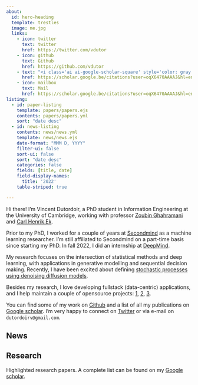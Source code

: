 ```yaml
---
about:
  id: hero-heading
  template: trestles
  image: me.jpg
  links:
    - icon: twitter
      text: twitter
      href: https://twitter.com/vdutor
    - icon: github
      text: Github
      href: https://github.com/vdutor
    - text: "<i class='ai ai-google-scholar-square' style='color: gray'></i> Google scholar"
      href: https://scholar.google.be/citations?user=oqX6470AAAAJ&hl=en
    - icon: mailbox
      text: Mail
      href: https://scholar.google.be/citations?user=oqX6470AAAAJ&hl=en
listing: 
  - id: paper-listing
    template: papers/papers.ejs
    contents: papers/papers.yml
    sort: "date desc"
  - id: news-listing
    contents: news/news.yml
    template: news/news.ejs
    date-format: "MMM D, YYYY"
    filter-ui: false
    sort-ui: false
    sort: "date desc"
    categories: false
    fields: [title, date]
    field-display-names:
      title: '2022'
    table-striped: true

---
```


```{=html}
<head>
  <link rel="stylesheet" href="https://cdn.jsdelivr.net/gh/jpswalsh/academicons@1/css/academicons.min.css">
</head>
```

:::{#hero-heading}

Hi there! I'm Vincent Dutordoir, a PhD student in Information Engineering at the University of Cambridge, working with professor [Zoubin Ghahramani](https://mlg.eng.cam.ac.uk/zoubin/) and [Carl Henrik Ek](http://carlhenrik.com/). 

Prior to my PhD, I worked for a couple of years at [Secondmind](https://www.secondmind.ai/) as a machine learning researcher. I'm still affiliated to Secondmind on a part-time basis since starting my PhD. In fall 2022, I did an internship at [DeepMind](https://www.deepmind.com/).

My research focuses on the intersection of statistical methods and deep learning, with applications in generative modelling and sequential decision making. Recently, I have been excited about defining [stochastic processes using denoising diffusion models](https://arxiv.org/abs/2206.03992).

Besides my research, I love developing fullstack (data-centric) applications, and I help maintain a couple of opensource projects: [1](https://github.com/GPflow/GeometricKernels), [2](https://github.com/vdutor/fluid), [3](https://github.com/secondmind-labs/GPflux).


::: {#socials}
You can find some of my work on
[<i class="bi bi-github"></i> Github](www.github.com/vdutor) and a list of all my publications on
[<i class="ai ai-google-scholar-square" style="color: blue"></i> Google scholar](https://scholar.google.be/citations?user=oqX6470AAAAJ&hl=en).
I'm very happy to connect on [<i class="bi bi-twitter"></i> Twitter](https://twitter.com/vdutor) or via e-mail
on `dutordoirv@gmail.com`.
:::



:::



## News 

::: {#news-listing}
:::



## Research

Highlighted research papers. A complete list can be found on my [Google scholar](https://scholar.google.be/citations?user=oqX6470AAAAJ&hl=en).

::: {#paper-listing}
:::


